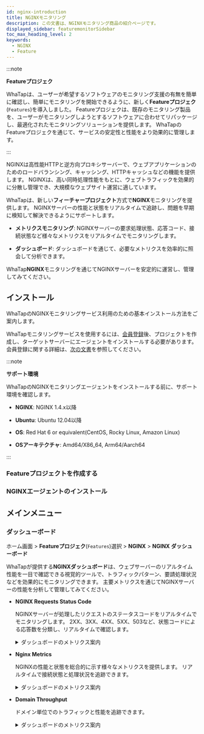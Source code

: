 ```yaml
---
id: nginx-introduction
title: NGINXモニタリング
description: この文書は、NGINXモニタリング商品の紹介ページです。
displayed_sidebar: featuremonitorSidebar
toc_max_heading_level: 2
keywords:
  - NGINX
  - Feature
---
```



:::note

**Featureプロジェク**<ScrollToLink anchor='feature-project' />

WhaTapは、ユーザーが希望するソフトウェアのモニタリング支援の有無を簡単に確認し、簡単にモニタリングを開始できるように、新しく**Featureプロジェク**(<code class='Features'>Features</code>)を導入しました。 Featureプロジェクは、既存のモニタリング製品を、ユーザーがモニタリングしようとするソフトウェアに合わせてリパッケージし、最適化されたモニタリングソリューションを提供します。 WhaTapのFeatureプロジェクを通じて、サービスの安定性と性能をより効果的に管理します。 

:::

NGINXは高性能HTTPと逆方向プロキシサーバーで、ウェブアプリケーションのためのロードバランシング、キャッシング、HTTPキャッシュなどの機能を提供します。 NGINXは、高い同時処理性能をもとに、ウェブトラフィックを効果的に分散し管理でき、大規模なウェブサイト運営に適しています。

WhaTapは、新しい**フィーチャープロジェクト**方式で**NGINX**モニタリングを提供します。 NGINXサーバーの性能と状態をリアルタイムで追跡し、問題を早期に検知して解決できるようにサポートします。

- **メトリクスモニタリング**: NGINXサーバーの要求処理状態、応答コード、接続状態など様々なメトリクスをリアルタイムでモニタリングします。

- **ダッシュボード**: ダッシュボードを通じて、必要なメトリクスを効率的に照会して分析できます。

WhaTap**NGINX**モニタリングを通じてNGINXサーバーを安定的に運営し、管理してみてください。

## インストール

WhaTapのNGINXモニタリングサービス利用のための基本インストール方法をご案内します。 

WhaTapモニタリングサービスを使用するには、[会員登録](https://www.whatap.io/ja/)後、プロジェクトを作成し、ターゲットサーバーにエージェントをインストールする必要があります。 会員登録に関する詳細は、[次の文書](../account/account-manage)を参照してください。 

:::note 

**サポート環境**<ScrollToLink anchor='NGINX-supported-env' />

WhaTapのNGINXモニタリングエージェントをインストールする前に、サポート環境を確認します。 

- **NGINX**: NGINX 1.4.x以降

- **Ubuntu**: Ubuntu 12.04以降

- **OS**: Red Hat 6 or equivalent(CentOS, Rocky Linux, Amazon Linux)

- **OSアーキテクチャ**: Amd64/X86_64, Arm64/Aarch64

:::

### Featureプロジェクトを作成する


<Createprojectintrov2 />

### NGINXエージェントのインストール

<InstallFeature name='NGINXエージェント設定' />

## メインメニュー

### ダッシューボード

ホーム画面 > **Featureプロジェク**(<code class='Features'>Features</code>)選択 > **NGINX** > **NGINX ダッシューボード**

WhaTapが提供する**NGINXダッシュボード**は、ウェブサーバーのリアルタイム性能を一目で確認できる視覚的ツールで、トラフィックパターン、要請処理状況などを効果的にモニタリングできます。 主要メトリクスを通じてNGINXサーバーの性能を分析して管理してみてください。

- **NGINX Requests Status Code**

  NGINXサーバーが処理したリクエストのステータスコードをリアルタイムでモニタリングします。 2XX、3XX、4XX、5XX、503など、状態コードによる応答数を分類し、リアルタイムで確認します。

  <details>
  <summary>ダッシュボードのメトリクス案内</summary>

  <HttpStatus />

  </details>

- **Nginx Metrics**

  NGINXの性能と状態を総合的に示す様々なメトリクスを提供します。 リアルタイムで接続状態と処理状況を追跡できます。

  <details>
  <summary>ダッシュボードのメトリクス案内</summary>

  - **NGINX Connections Accepted**: NGINXサーバーが許可した接続数を表示します。 

  - **NGINX Writing**: クライアントに応答を書いている接続数を追跡します。 

  - **Active Connections(accepted)**: NGINXサーバーが現在処理中のクライアントとの接続数を表示します。 

  - **Waiting**: Keep-alive状態で待機中の接続を表示します。 

  - **Handled Request**: NGIMXサーバーが正常に処理したリクエスト数を表示します。 

  - **NGINX Requests**: NGIMXサーバーが受信したリクエストの合計数をリアルタイムで追跡します。

  - **NGINX Reading**: クライアントからのリクエストデータを読み取り中の接続数を表示します。 

  </details>

- **Domain Throughput**

  ドメイン単位でのトラフィックと性能を追跡できます。 

  <details>
  <summary>ダッシュボードのメトリクス案内</summary>

  - **Response Bytes SUM**: 応答として送信された合計バイト数を表示します。 サーバーが処理したトラフィック全体の量をモニタリングできます。

  - **Latency Average**: 平均の応答遅延時間を表示します。 サーバーの応答速度を評価する重要なメトリクスです。

  </details>
